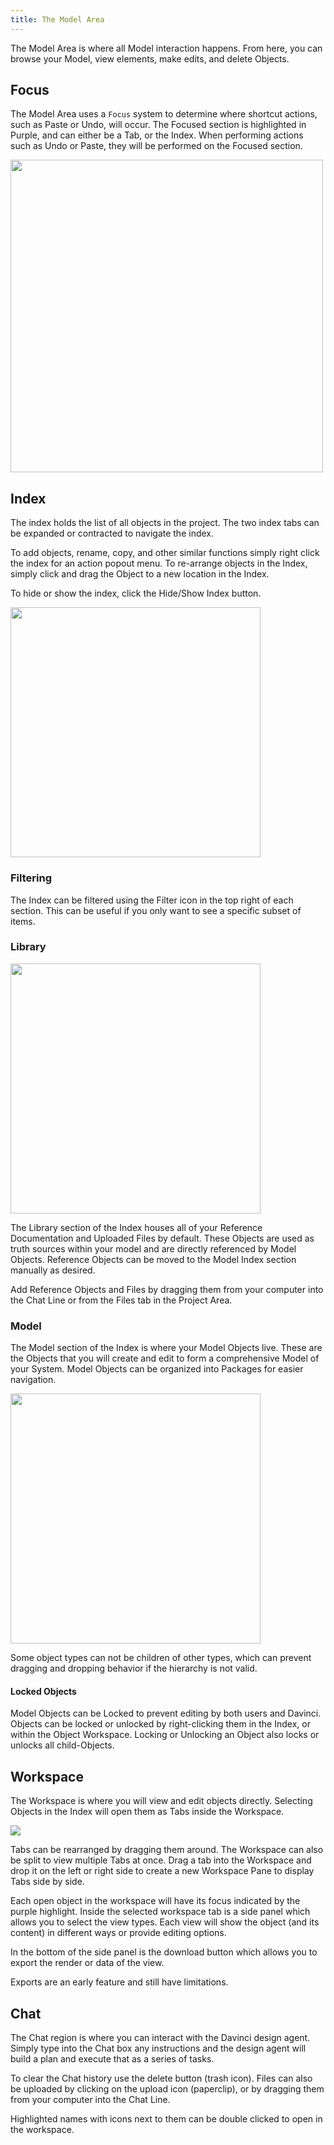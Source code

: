 ```yaml
---
title: The Model Area
---
```

The Model Area is where all Model interaction happens. From here, you can browse your Model, view elements, make edits, and delete Objects.

## Focus

The Model Area uses a `Focus` system to determine where shortcut actions, such as Paste or Undo, will occur. The Focused section is highlighted in Purple, and can either be a Tab, or the Index. When performing actions such as Undo or Paste, they will be performed on the Focused section.

<Frame caption="Focused Tab">
    <img width="500" noZoom src="/images/Focused-Tab.png" /> 
</Frame>

## Index
The index holds the list of all objects in the project. The two index tabs can be expanded or contracted to navigate the index.

To add objects, rename, copy, and other similar functions simply right click the index for an action popout menu. To re-arrange objects in the Index, simply click and drag the Object to a new location in the Index.

To hide or show the index, click the Hide/Show Index button.

<Frame>
    <img width="400" noZoom src="/images/show_hide_index.png" /> 
</Frame>

### Filtering
The Index can be filtered using the Filter icon in the top right of each section. This can be useful if you only want to see a specific subset of items.


### Library

<Frame>
    <img width="400" noZoom src="/images/Library.png" /> 
</Frame>

The Library section of the Index houses all of your Reference Documentation and Uploaded Files by default. These Objects are used as truth sources within your model and are directly referenced by Model Objects. Reference Objects can be moved to the Model Index section manually as desired.

Add Reference Objects and Files by dragging them from your computer into the Chat Line or from the Files tab in the Project Area.



### Model

The Model section of the Index is where your Model Objects live. These are the Objects that you will create and edit to form a comprehensive Model of your System. Model Objects can be organized into Packages for easier navigation.

<Frame>
    <img width="400" noZoom src="/images/Model-Index.png" /> 
</Frame>

<Note>Some object types can not be children of other types, which can prevent dragging and dropping behavior if the hierarchy is not valid.</Note>

#### Locked Objects
Model Objects can be Locked to prevent editing by both users and Davinci. Objects can be locked or unlocked by right-clicking them in the Index, or within the Object Workspace. Locking or Unlocking an Object also locks or unlocks all child-Objects.




## Workspace
The Workspace is where you will view and edit objects directly. Selecting Objects in the Index will open them as Tabs inside the Workspace.

<Frame>
    <img noZoom src="/images/workspace_example.png" /> 
</Frame>

Tabs can be rearranged by dragging them around. The Workspace can also be split to view multiple Tabs at once. Drag a tab into the Workspace and drop it on the left or right side to create a new Workspace Pane to display Tabs side by side.


Each open object in the workspace will have its focus indicated by the purple highlight. Inside the selected workspace tab is a side panel which allows you to select the view types. Each view will show the object (and its content) in different ways or provide editing options. 

In the bottom of the side panel is the download button which allows you to export the render or data of the view. 

<Note>Exports are an early feature and still have limitations.</Note>




## Chat
The Chat region is where you can interact with the Davinci design agent. Simply type into the Chat box any instructions and the design agent will build a plan and execute that as a series of tasks. 

To clear the Chat history use the delete button (trash icon). Files can also be uploaded by clicking on the upload icon (paperclip), or by dragging them from your computer into the Chat Line.

<Note>Highlighted names with icons next to them can be double clicked to open in the workspace.</Note>